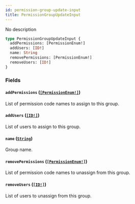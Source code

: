 ```yaml
---
id: permission-group-update-input
title: PermissionGroupUpdateInput
---
```


No description

```graphql
type PermissionGroupUpdateInput {
  addPermissions: [PermissionEnum!]
  addUsers: [ID!]
  name: String
  removePermissions: [PermissionEnum!]
  removeUsers: [ID!]
}
```

### Fields

#### `addPermissions` ([`[PermissionEnum!]`](/docs/developer/api-reference/enums/permission-enum))

List of permission code names to assign to this group.

#### `addUsers` ([`[ID!]`](/docs/developer/api-reference/scalars/id))

List of users to assign to this group.

#### `name` ([`String`](/docs/developer/api-reference/scalars/string))

Group name.

#### `removePermissions` ([`[PermissionEnum!]`](/docs/developer/api-reference/enums/permission-enum))

List of permission code names to unassign from this group.

#### `removeUsers` ([`[ID!]`](/docs/developer/api-reference/scalars/id))

List of users to unassign from this group.
